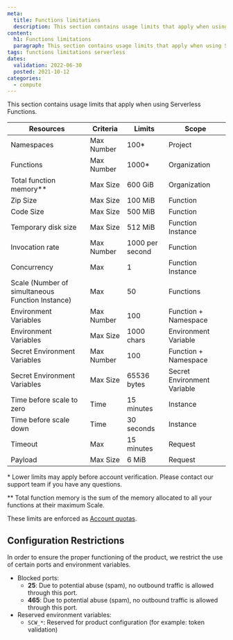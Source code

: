 ```yaml
---
meta:
  title: Functions limitations
  description: This section contains usage limits that apply when using Serverless Functions.
content:
  h1: Functions limitations
  paragraph: This section contains usage limits that apply when using Serverless Functions.
tags: functions limitations serverless
dates:
  validation: 2022-06-30
  posted: 2021-10-12
categories:
  - compute
---
```


This section contains usage limits that apply when using Serverless Functions.

| Resources                                        | Criteria   | Limits          | Scope                       |
|--------------------------------------------------|------------|-----------------|-----------------------------|
| Namespaces                                       | Max Number | 100*            | Project                     |
| Functions                                        | Max Number | 1000*           | Organization                |
| Total function memory\**                         | Max Size   | 600 GiB         | Organization                |
| Zip Size                                         | Max Size   | 100 MiB         | Function                    |
| Code Size                                        | Max Size   | 500 MiB         | Function                    |
| Temporary disk size                              | Max Size   | 512 MiB         | Function Instance           |
| Invocation rate                                  | Max Number | 1000 per second | Function                    |
| Concurrency                                      | Max        | 1               | Function Instance           |
| Scale (Number of simultaneous Function Instance) | Max        | 50              | Functions                   |
| Environment Variables                            | Max Number | 100             | Function + Namespace        |
| Environment Variables                            | Max Size   | 1000 chars      | Environment Variable        |
| Secret Environment Variables                     | Max Number | 100             | Function + Namespace        |
| Secret Environment Variables                     | Max Size   | 65536 bytes     | Secret Environment Variable |
| Time before scale to zero                        | Time       | 15 minutes      | Instance                    |
| Time before scale down                           | Time       | 30 seconds      | Instance                    |
| Timeout                                          | Max        | 15 minutes      | Request                     |
| Payload                                          | Max Size   | 6 MiB           | Request                     |

\* Lower limits may apply before account verification. Please contact our support team if you have any questions.

\** Total function memory is the sum of the memory allocated to all your functions at their maximum Scale.

These limits are enforced as [Account quotas](/console/my-account/reference-content/account-quotas/#serverless-functions).

## Configuration Restrictions

In order to ensure the proper functioning of the product, we restrict the use of certain ports and environment variables.

* Blocked ports:
  * **25**: Due to potential abuse (spam), no outbound traffic is allowed through this port.
  * **465**: Due to potential abuse (spam), no outbound traffic is allowed through this port.
* Reserved environment variables:
  * `SCW_*`: Reserved for product configuration (for example: token validation)
